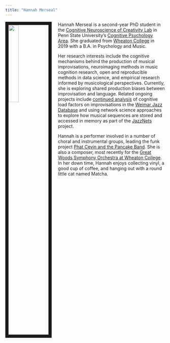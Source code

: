 ```yaml
---
title: "Hannah Merseal"
---
```


<img src = "images/Hannah_Picture.jpg" style="width:25%; border:10px solid; margin-right: 20px" align="left">

Hannah Merseal is a second-year PhD student in the [Cognitive Neuroscience of Creativity Lab](https://beatylab.la.psu.edu/) in Penn State University's [Cognitive Psychology Area](https://psych.la.psu.edu/graduate/program-areas/cognitive). She graduated from [Wheaton College](https://wheatoncollege.edu) in 2019 with a B.A. in Psychology and Music. 

Her research interests include the cognitive mechanisms behind the production of musical improvisations, neuroimaging methods in music cognition research, open and reproducible methods in data science, and empirical research informed by musicological perspectives. Currently, she is exploring shared production biases between improvisation and language. Related ongoing projects include [continued analysis](https://github.com/hannah-merseal/easy_first) of cognitive load factors on improvisations in the [Weimar Jazz Database](https://jazzomat.hfm-weimar.de/dbformat/dboverview.html) and using network science approaches to explore how musical sequences are stored and accessed in memory as part of the [JazzNets](https://github.com/hannah-merseal/jazznets) project.

Hannah is a performer involved in a number of choral and instrumental groups, leading the funk project [Phat Cevin and the Pancake Band](https://www.youtube.com/watch?v=gsPICTCBVWY). She is also a composer, most recently for the [Great Woods Symphony Orchestra at Wheaton College](https://youtu.be/lduWI3GpodI?t=208). In her down time, Hannah enjoys collecting vinyl, a good cup of coffee, and hanging out with a round little cat named Matcha.

